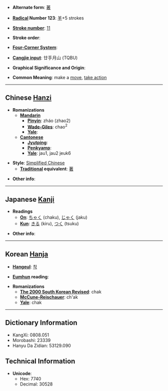 * '''Alternate form''': [[著]]

* '''[[Wiktionary:Chinese radical index| Radical]] Number 123''': [[Wiktionary:Chinese radical index 羊|羊]]+5 strokes

* '''[[Wiktionary:Chinese total strokes index|Stroke number]]''': [[Wiktionary:Chinese total strokes index 11|11]]

* '''Stroke order''': 

* '''[[Wiktionary:Chinese four corner index|Four-Corner System]]''': 

* '''[[Wiktionary:Chinese Cangjie index|Cangjie input]]''': 廿手月山 (TQBU)

* '''Graphical Significance and Origin''': 

* '''Common Meaning''': make a [[move]], [[take action]]

----

== Chinese [[Hanzi]] ==

* '''Romanizations'''
** '''[[Mandarin]]'''
*** '''[[Pinyin]]''': zháo (zhao2)
*** '''[[Wade-Giles]]''': chao<sup>2</sup>
*** '''[[Yale]]''': 
** '''[[Cantonese]]'''
*** '''[[Jyutping]]''':
*** '''[[Penkyamp]]''': 
*** '''[[Yale]]''': jau1, jau2 jeuk6

* '''Style''': [[Simplified Chinese]] 
** '''[[Traditional Chinese|Traditional]] equivalent''': [[著]]

* '''Other info''': 

----

== Japanese [[Kanji]] ==

* '''Readings'''
** '''[[On]]''': [[ちゃく]] (chaku), [[じゃく]] (jaku)
** '''[[Kun]]''': [[きる]] (kiru), [[つく]] (tsuku)

* '''Other info''':  

----

== Korean [[Hanja]] ==

* '''[[Hangeul]]''': [[착]]

* '''[[Eumhun]] reading''': 

* '''Romanizations'''
** '''[[The 2000 South Korean Revised Romanization|The 2000 South Korean Revised]]''': chak
** '''[[McCune-Reischauer]]''': ch'ak
** '''[[Yale]]''': chak

----

== Dictionary Information ==

* KangXi: 0808.051
* Morobashi: 23339
* Hanyu Da Zidian: 53129.090

== Technical Information ==

* '''Unicode''':
** Hex: 7740
** Decimal: 30528